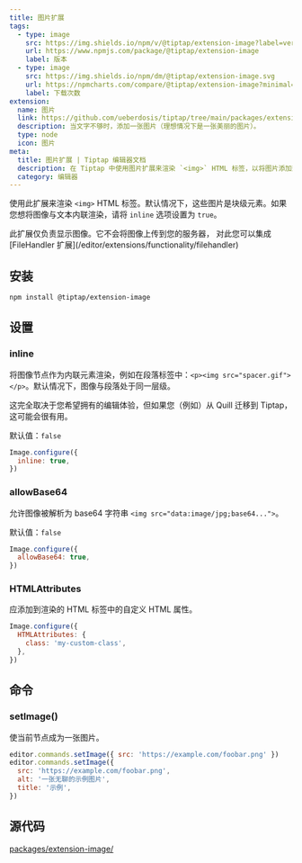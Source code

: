 ```yaml
---
title: 图片扩展
tags:
  - type: image
    src: https://img.shields.io/npm/v/@tiptap/extension-image?label=version
    url: https://www.npmjs.com/package/@tiptap/extension-image
    label: 版本
  - type: image
    src: https://img.shields.io/npm/dm/@tiptap/extension-image.svg
    url: https://npmcharts.com/compare/@tiptap/extension-image?minimal=true
    label: 下载次数
extension:
  name: 图片
  link: https://github.com/ueberdosis/tiptap/tree/main/packages/extension-image
  description: 当文字不够时，添加一张图片（理想情况下是一张美丽的图片）。
  type: node
  icon: 图片
meta:
  title: 图片扩展 | Tiptap 编辑器文档
  description: 在 Tiptap 中使用图片扩展来渲染 `<img>` HTML 标签，以将图片添加到您的文档中。欲了解更多，请查看我们的文档！
  category: 编辑器
---
```



使用此扩展来渲染 `<img>` HTML 标签。默认情况下，这些图片是块级元素。如果您想将图像与文本内联渲染，请将 `inline` 选项设置为 `true`。

<Callout title="无服务器功能" variant="info">
  此扩展仅负责显示图像。它不会将图像上传到您的服务器，
  对此您可以集成 [FileHandler
  扩展](/editor/extensions/functionality/filehandler)
</Callout>

<CodeDemo path="/Nodes/Image" />

## 安装

```bash
npm install @tiptap/extension-image
```

## 设置

### inline

将图像节点作为内联元素渲染，例如在段落标签中：`<p><img src="spacer.gif"></p>`。默认情况下，图像与段落处于同一层级。

这完全取决于您希望拥有的编辑体验，但如果您（例如）从 Quill 迁移到 Tiptap，这可能会很有用。

默认值：`false`

```js
Image.configure({
  inline: true,
})
```

### allowBase64

允许图像被解析为 base64 字符串 `<img src="data:image/jpg;base64...">`。

默认值：`false`

```js
Image.configure({
  allowBase64: true,
})
```

### HTMLAttributes

应添加到渲染的 HTML 标签中的自定义 HTML 属性。

```js
Image.configure({
  HTMLAttributes: {
    class: 'my-custom-class',
  },
})
```

## 命令

### setImage()

使当前节点成为一张图片。

```js
editor.commands.setImage({ src: 'https://example.com/foobar.png' })
editor.commands.setImage({
  src: 'https://example.com/foobar.png',
  alt: '一张无聊的示例图片',
  title: '示例',
})
```

## 源代码

[packages/extension-image/](https://github.com/ueberdosis/tiptap/blob/main/packages/extension-image/)